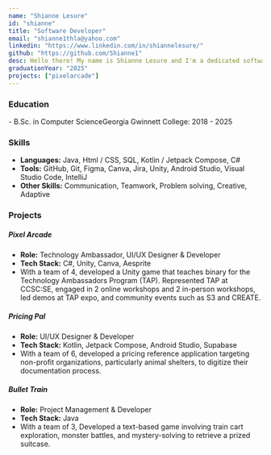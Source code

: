 ```yaml
---
name: "Shianne Lesure"
id: "shianne"
title: "Software Developer"
email: "shianne1thla@yahoo.com"
linkedin: "https://www.linkedin.com/in/shiannelesure/"
github: "https://github.com/Shianne1"
desc: Hello there! My name is Shianne Lesure and I'm a dedicated software student propelled by curiosity and determination. I was apart of the project Pixel Arcade in Technology Ambassador Program during Fall 2024.
graduationYear: "2025"
projects: ["pixelarcade"]
---
```


### Education
<div>
  - B.Sc. in Computer ScienceGeorgia Gwinnett College: 2018 - 2025
</div>

### Skills
<ul>
  <li><b>Languages:</b> Java, Html / CSS, SQL, Kotlin / Jetpack Compose, C#</li>
  <li><b>Tools:</b> GitHub, Git, Figma, Canva, Jira, Unity, Android Studio, Visual Studio Code, IntelliJ</li>
  <li><b>Other Skills:</b> Communication, Teamwork, Problem solving, Creative, Adaptive</li>
</ul>

### Projects
##### Pixel Arcade
<ul>
  <li><b>Role:</b> Technology Ambassador, UI/UX Designer & Developer</li>
  <li><b>Tech Stack:</b> C#, Unity, Canva, Aesprite</li>
  <li>With a team of 4, developed a Unity game that teaches binary for the Technology Ambassadors Program (TAP). Represented TAP at CCSC:SE, engaged in 2 online workshops and 2 in-person workshops, led demos at TAP expo, and community events such as S3 and CREATE.</li>
</ul>

##### Pricing Pal
<ul>
  <li><b>Role:</b> UI/UX Designer & Developer</li>
  <li><b>Tech Stack:</b> Kotlin, Jetpack Compose, Android Studio, Supabase</li>
  <li>With a team of 6, developed a pricing reference application targeting non-profit organizations, particularly animal shelters, to digitize their documentation process.</li>
</ul>

##### Bullet Train
<ul>
  <li><b>Role:</b> Project Management & Developer</li>
  <li><b>Tech Stack:</b> Java</li>
  <li>With a team of 3, Developed a text-based game involving train cart  exploration, monster battles, and mystery-solving to retrieve a prized suitcase.</li>
</ul>

